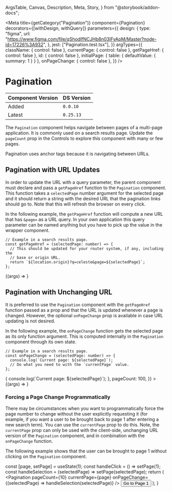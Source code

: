   ArgsTable,
  Canvas,
  Description,
  Meta,
  Story,
} from "@storybook/addon-docs";



<Meta
  title={getCategory("Pagination")}
  component={Pagination}
  decorators={[withDesign, withQuery]}
  parameters={{
    design: {
      type: "figma",
      url: "https://www.figma.com/file/qShodlfNCJHb8n03IFyApM/Master?node-id=17226%3A932",
    },
    jest: ["Pagination.test.tsx"],
  }}
  argTypes={{
    className: { control: false },
    currentPage: { control: false },
    getPageHref: { control: false },
    id: { control: false },
    initialPage: { table: { defaultValue: { summary: 1 } } },
    onPageChange: { control: false },
  }}
/>

# Pagination

| Component Version | DS Version |
| ----------------- | ---------- |
| Added             | `0.0.10`   |
| Latest            | `0.25.13`  |

<Description of={Pagination} />

The `Pagination` component helps navigate between pages of a multi-page
application. It is commonly used on a search results page. Update the `pageCount`
prop in the Controls to explore this component with many or few pages.

Pagination uses anchor tags because it is navigating between URLs.

## Pagination with URL Updates

In order to update the URL with a query parameter, the parent component must
declare and pass a `getPageHref` function to the `Pagination` component. This
function takes a `selectedPage` number argument for the selected page and it
should return a string with the desired URL that the pagination links should go
to. Note that this will refresh the browser on every click.

In the following example, the `getPageHref` function will compute a new URL that
has `&page=` as a URL query. In your own application this query parameter can be
named anything but you have to pick up the value in the wrapper component.

```tsx
// Example in a search results page.
const getPageHref = (selectedPage: number) => {
  // This should be updated for your router system, if any, including the
  // base or origin URL.
  return `${location.origin}?q=celeste&page=${selectedPage}`;
};
```

<Canvas withToolbar>
  <Story
    name="Pagination with URL Updates"
    args={{
      className: undefined,
      getPageHref: hrefProps.getPageHref,
      id: "pagination-id",
      initialPage: hrefProps.computedCurrentPage || 1,
      pageCount: 10,
    }}
  >
    {(args) => <Pagination {...args} onPageChange={undefined} />}
  </Story>
</Canvas>

<ArgsTable story="Pagination with URL Updates" />

## Pagination with Unchanging URL

It is preferred to use the `Pagination` component with the `getPageHref`
function passed as a prop and that the URL is updated whenever a page is
changed. However, the optional `onPageChange` prop is available in case URL
updating is not desired.

In the following example, the `onPageChange` function gets the selected page as
its only function argument. This is computed internally in the `Pagination`
component through its own state.

```tsx
// Example in a search results page.
const onPageChange = (selectedPage: number) => {
  console.log(`Current page: ${selectedPage}`);
  // Do what you need to with the `currentPage` value.
};
```

<Canvas withToolbar>
  <Story
    name="Pagination with Unchanging URL"
    args={{
      className: undefined,
      id: "pagination-id-2",
      initialPage: 7,
      onPageChange: (selectedPage) => {
        console.log(`Current page: ${selectedPage}`);
      },
      pageCount: 100,
    }}
  >
    {(args) => <Pagination {...args} getPageHref={undefined} />}
  </Story>
</Canvas>

### Forcing a Page Change Programmatically

There may be circumstances when you want to programmatically force the page
number to change without the user explicitly requesting it (for example, if
you want a user to be brought back to page 1 after entering a new search term).
You can use the `currentPage` prop to do this. Note, the `currentPage` prop can
only be used with the client-side, unchanging URL version of the `Pagination`
component, and in combination with the `onPageChange` function.

The following example shows that the user can be brought to page 1 without clicking
on the `Pagination` component.

  const [page, setPage] = useState(1);
  const handleClick = () => setPage(1);
  const handleSelection = (selectedPage) => setPage(selectedPage);
  return (
    <VStack align="start" spacing={6}>
      <Pagination
        pageCount={10}
        currentPage={page}
        onPageChange={(selectedPage) => handleSelection(selectedPage)}
      />
      <Button type="button" buttonType="primary" onClick={handleClick}>
        Go to Page 1
      </Button>
    </VStack>
  );
}

<Canvas>
  <DSProvider>
    <CurrentPagePaginationExample />
  </DSProvider>
</Canvas>

